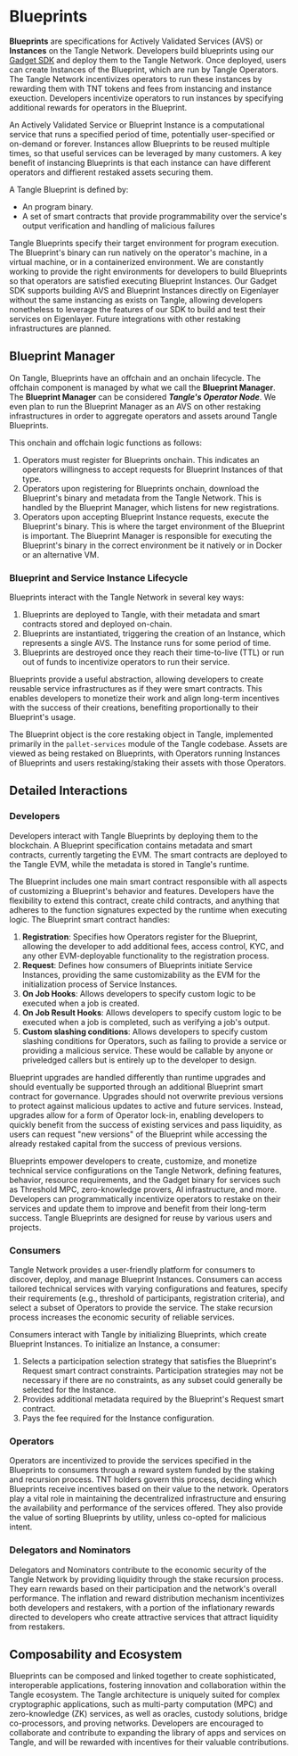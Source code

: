 
# Blueprints

**Blueprints** are specifications for Actively Validated Services (AVS) or **Instances** on the Tangle Network. Developers build blueprints using our [Gadget SDK](https://github.com/tangle-network/gadget) and deploy them to the Tangle Network. Once deployed, users can create Instances of the Blueprint, which are run by Tangle Operators. The Tangle Network incentivizes operators to run these instances by rewarding them with TNT tokens and fees from instancing and instance exeuction. Developers incentivize operators to run instances by specifying additional rewards for operators in the Blueprint.

An Actively Validated Service or Blueprint Instance is a computational service that runs a specified period of time, potentially user-specified or on-demand or forever. Instances allow Blueprints to be reused multiple times, so that useful services can be leveraged by many customers. A key benefit of instancing Blueprints is that each instance can have different operators and diffierent restaked assets securing them.

A Tangle Blueprint is defined by:

- An program binary.
- A set of smart contracts that provide programmability over the service's output verification and handling of malicious failures

Tangle Blueprints specify their target environment for program execution. The Blueprint's binary can run natively on the operator's machine, in a virtual machine, or in a containerized environment. We are constantly working to provide the right environments for developers to build Blueprints so that operators are satisfied executing Blueprint Instances. Our Gadget SDK supports building AVS and Blueprint Instances directly on Eigenlayer without the same instancing as exists on Tangle, allowing developers nonetheless to leverage the features of our SDK to build and test their services on Eigenlayer. Future integrations with other restaking infrastructures are planned.

<BlueprintIntroCards />

## Blueprint Manager

On Tangle, Blueprints have an offchain and an onchain lifecycle. The offchain component is managed by what we call the **Blueprint Manager**. The **Blueprint Manager** can be considered **_Tangle's Operator Node_**. We even plan to run the Blueprint Manager as an AVS on other restaking infrastructures in order to aggregate operators and assets around Tangle Blueprints.

This onchain and offchain logic functions as follows:

1. Operators must register for Blueprints onchain. This indicates an operators willingness to accept requests for Blueprint Instances of that type.
2. Operators upon registering for Blueprints onchain, download the Blueprint's binary and metadata from the Tangle Network. This is handled by the Blueprint Manager, which listens for new registrations.
3. Operators upon accepting Blueprint Instance requests, execute the Blueprint's binary. This is where the target environment of the Blueprint is important. The Blueprint Manager is responsible for executing the Blueprint's binary in the correct environment be it natively or in Docker or an alternative VM.

### Blueprint and Service Instance Lifecycle

<ExpandableImage src="/images/ServiceInstanceFlow.png" alt="Service Instance Flow" />

Blueprints interact with the Tangle Network in several key ways:

1. Blueprints are deployed to Tangle, with their metadata and smart contracts stored and deployed on-chain.
2. Blueprints are instantiated, triggering the creation of an Instance, which represents a single AVS. The Instance runs for some period of time.
3. Blueprints are destroyed once they reach their time-to-live (TTL) or run out of funds to incentivize operators to run their service.

Blueprints provide a useful abstraction, allowing developers to create reusable service infrastructures as if they were smart contracts. This enables developers to monetize their work and align long-term incentives with the success of their creations, benefiting proportionally to their Blueprint's usage.

The Blueprint object is the core restaking object in Tangle, implemented primarily in the `pallet-services` module of the Tangle codebase. Assets are viewed as being restaked on Blueprints, with Operators running Instances of Blueprints and users restaking/staking their assets with those Operators.

## Detailed Interactions

### Developers

Developers interact with Tangle Blueprints by deploying them to the blockchain. A Blueprint specification contains metadata and smart contracts, currently targeting the EVM. The smart contracts are deployed to the Tangle EVM, while the metadata is stored in Tangle's runtime.

The Blueprint includes one main smart contract responsible with all aspects of customizing a Blueprint's behavior and features. Developers have the flexibility to extend this contract, create child contracts, and anything that adheres to the function signatures expected by the runtime when executing logic. The Blueprint smart contract handles:

1. **Registration**: Specifies how Operators register for the Blueprint, allowing the developer to add additional fees, access control, KYC, and any other EVM-deployable functionality to the registration process.
2. **Request**: Defines how consumers of Blueprints initiate Service Instances, providing the same customizability as the EVM for the initialization process of Service Instances.
3. **On Job Hooks**: Allows developers to specify custom logic to be executed when a job is created.
4. **On Job Result Hooks**: Allows developers to specify custom logic to be executed when a job is completed, such as verifying a job's output.
5. **Custom slashing conditions**: Allows developers to specify custom slashing conditions for Operators, such as failing to provide a service or providing a malicious service. These would be callable by anyone or priveledged callers but is entirely up to the developer to design.

Blueprint upgrades are handled differently than runtime upgrades and should eventually be supported through an additional Blueprint smart contract for governance. Upgrades should not overwrite previous versions to protect against malicious updates to active and future services. Instead, upgrades allow for a form of Operator lock-in, enabling developers to quickly benefit from the success of existing services and pass liquidity, as users can request "new versions" of the Blueprint while accessing the already restaked capital from the success of previous versions.

Blueprints empower developers to create, customize, and monetize technical service configurations on the Tangle Network, defining features, behavior, resource requirements, and the Gadget binary for services such as Threshold MPC, zero-knowledge provers, AI infrastructure, and more. Developers can programmatically incentivize operators to restake on their services and update them to improve and benefit from their long-term success. Tangle Blueprints are designed for reuse by various users and projects.

### Consumers

Tangle Network provides a user-friendly platform for consumers to discover, deploy, and manage Blueprint Instances. Consumers can access tailored technical services with varying configurations and features, specify their requirements (e.g., threshold of participants, registration criteria), and select a subset of Operators to provide the service. The stake recursion process increases the economic security of reliable services.

Consumers interact with Tangle by initializing Blueprints, which create Blueprint Instances. To initialize an Instance, a consumer:

1. Selects a participation selection strategy that satisfies the Blueprint's Request smart contract constraints. Participation strategies may not be necessary if there are no constraints, as any subset could generally be selected for the Instance.
2. Provides additional metadata required by the Blueprint's Request smart contract.
3. Pays the fee required for the Instance configuration.

### Operators

Operators are incentivized to provide the services specified in the Blueprints to consumers through a reward system funded by the staking and recursion process. TNT holders govern this process, deciding which Blueprints receive incentives based on their value to the network. Operators play a vital role in maintaining the decentralized infrastructure and ensuring the availability and performance of the services offered. They also provide the value of sorting Blueprints by utility, unless co-opted for malicious intent.

### Delegators and Nominators

Delegators and Nominators contribute to the economic security of the Tangle Network by providing liquidity through the stake recursion process. They earn rewards based on their participation and the network's overall performance. The inflation and reward distribution mechanism incentivizes both developers and restakers, with a portion of the inflationary rewards directed to developers who create attractive services that attract liquidity from restakers.

## Composability and Ecosystem

Blueprints can be composed and linked together to create sophisticated, interoperable applications, fostering innovation and collaboration within the Tangle ecosystem. The Tangle architecture is uniquely suited for complex cryptographic applications, such as multi-party computation (MPC) and zero-knowledge (ZK) services, as well as oracles, custody solutions, bridge co-processors, and proving networks. Developers are encouraged to collaborate and contribute to expanding the library of apps and services on Tangle, and will be rewarded with incentives for their valuable contributions.
